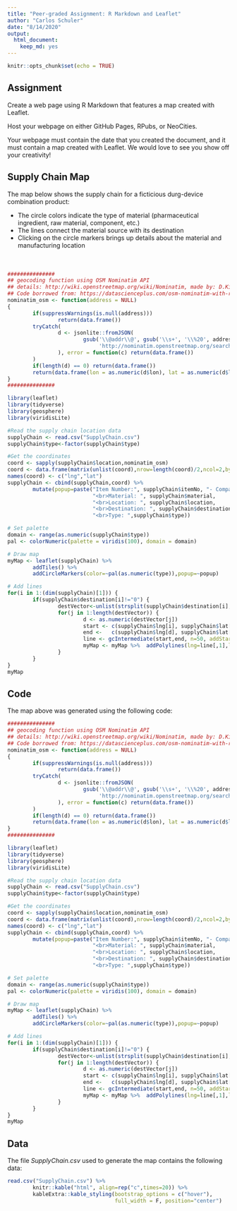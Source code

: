 ```yaml
---
title: "Peer-graded Assignment: R Markdown and Leaflet"
author: "Carlos Schuler"
date: "8/14/2020"
output: 
  html_document: 
    keep_md: yes
---
```


```r
knitr::opts_chunk$set(echo = TRUE)
```

## Assignment

Create a web page using R Markdown that features a map created with Leaflet.

Host your webpage on either GitHub Pages, RPubs, or NeoCities.

Your webpage must contain the date that you created the document, and it must contain a map created with Leaflet. We would love to see you show off your creativity!

## Supply Chain Map

The map below shows the supply chain for a ficticious durg-device combination product:

* The circle colors indicate the type of material (pharmaceutical ingredient, raw material, component, etc.)  
* The lines connect the material source with its destination  
* Clicking on the circle markers brings up details about the material and manufacturing location

<div style="margin-bottom:50px;">
</div>

```r
###############
## geocoding function using OSM Nominatim API
## details: http://wiki.openstreetmap.org/wiki/Nominatim, made by: D.Kisler 
## Code borrowed from: https://datascienceplus.com/osm-nominatim-with-r-getting-locations-geo-coordinates-by-its-address/
nominatim_osm <- function(address = NULL)
{
        if(suppressWarnings(is.null(address)))
                return(data.frame())
        tryCatch(
                d <- jsonlite::fromJSON( 
                        gsub('\\@addr\\@', gsub('\\s+', '\\%20', address), 
                             'http://nominatim.openstreetmap.org/search/@addr@?format=json&addressdetails=0&limit=1')
                ), error = function(c) return(data.frame())
        )
        if(length(d) == 0) return(data.frame())
        return(data.frame(lon = as.numeric(d$lon), lat = as.numeric(d$lat)))
}
###############

library(leaflet)
library(tidyverse)
library(geosphere)
library(viridisLite)

#Read the supply chain location data
supplyChain <- read.csv("SupplyChain.csv")
supplyChain$type<-factor(supplyChain$type)

#Get the coordinates
coord <- sapply(supplyChain$location,nominatim_osm)
coord <- data.frame(matrix(unlist(coord),nrow=length(coord)/2,ncol=2,byrow=TRUE))
names(coord) <- c("lng","lat")
supplyChain <- cbind(supplyChain,coord) %>% 
        mutate(popup=paste("Item Number:", supplyChain$itemNo, "- Company:", supplyChain$company,
                           "<br>Material: ", supplyChain$material,
                           "<br>Location: ", supplyChain$location, 
                           "<br>Destination: ", supplyChain$destination,
                           "<br>Type: ",supplyChain$type))

# Set palette
domain <- range(as.numeric(supplyChain$type))
pal <- colorNumeric(palette = viridis(100), domain = domain)

# Draw map
myMap <- leaflet(supplyChain) %>%
        addTiles() %>%
        addCircleMarkers(color=~pal(as.numeric(type)),popup=~popup)

# Add lines
for(i in 1:(dim(supplyChain)[1])) {
        if(supplyChain$destination[i]!="0") {
                destVector<-unlist(strsplit(supplyChain$destination[i],split=","))
                for(j in 1:length(destVector)) {
                        d <- as.numeric(destVector[j])
                        start <- c(supplyChain$lng[i], supplyChain$lat[i])
                        end <-   c(supplyChain$lng[d], supplyChain$lat[d])
                        line <- gcIntermediate(start,end, n=50, addStartEnd=TRUE)
                        myMap <- myMap %>%  addPolylines(lng=line[,1],lat=line[,2]) 
                }
        }
}
myMap
```

## Code

The map above was generated using the following code:

```r
###############
## geocoding function using OSM Nominatim API
## details: http://wiki.openstreetmap.org/wiki/Nominatim, made by: D.Kisler 
## Code borrowed from: https://datascienceplus.com/osm-nominatim-with-r-getting-locations-geo-coordinates-by-its-address/
nominatim_osm <- function(address = NULL)
{
        if(suppressWarnings(is.null(address)))
                return(data.frame())
        tryCatch(
                d <- jsonlite::fromJSON( 
                        gsub('\\@addr\\@', gsub('\\s+', '\\%20', address), 
                             'http://nominatim.openstreetmap.org/search/@addr@?format=json&addressdetails=0&limit=1')
                ), error = function(c) return(data.frame())
        )
        if(length(d) == 0) return(data.frame())
        return(data.frame(lon = as.numeric(d$lon), lat = as.numeric(d$lat)))
}
###############

library(leaflet)
library(tidyverse)
library(geosphere)
library(viridisLite)

#Read the supply chain location data
supplyChain <- read.csv("SupplyChain.csv")
supplyChain$type<-factor(supplyChain$type)

#Get the coordinates
coord <- sapply(supplyChain$location,nominatim_osm)
coord <- data.frame(matrix(unlist(coord),nrow=length(coord)/2,ncol=2,byrow=TRUE))
names(coord) <- c("lng","lat")
supplyChain <- cbind(supplyChain,coord) %>% 
        mutate(popup=paste("Item Number:", supplyChain$itemNo, "- Company:", supplyChain$company,
                           "<br>Material: ", supplyChain$material,
                           "<br>Location: ", supplyChain$location, 
                           "<br>Destination: ", supplyChain$destination,
                           "<br>Type: ",supplyChain$type))

# Set palette
domain <- range(as.numeric(supplyChain$type))
pal <- colorNumeric(palette = viridis(100), domain = domain)

# Draw map
myMap <- leaflet(supplyChain) %>%
        addTiles() %>%
        addCircleMarkers(color=~pal(as.numeric(type)),popup=~popup)

# Add lines
for(i in 1:(dim(supplyChain)[1])) {
        if(supplyChain$destination[i]!="0") {
                destVector<-unlist(strsplit(supplyChain$destination[i],split=","))
                for(j in 1:length(destVector)) {
                        d <- as.numeric(destVector[j])
                        start <- c(supplyChain$lng[i], supplyChain$lat[i])
                        end <-   c(supplyChain$lng[d], supplyChain$lat[d])
                        line <- gcIntermediate(start,end, n=50, addStartEnd=TRUE)
                        myMap <- myMap %>%  addPolylines(lng=line[,1],lat=line[,2]) 
                }
        }
}
myMap
```

## Data

The file *SupplyChain.csv* used to generate the map contains the following data:

```r
read.csv("SupplyChain.csv") %>% 
        knitr::kable("html", align=rep("c",times=20)) %>% 
        kableExtra::kable_styling(bootstrap_options = c("hover"), 
                                  full_width = F, position="center")
```

